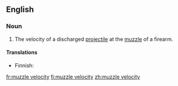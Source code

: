 ==English==

===Noun===
{{en-noun|sg=[[muzzle]] [[velocity]]|pl=muzzle velocities}}

# {{context|firearms}} The velocity of a discharged [[projectile]] at the [[muzzle]] of a firearm.

====Translations====
{{trans-top|velocity of projectile}}
* Finnish: {{t-|fi|lähtönopeus}}
{{trans-mid}}
{{trans-bottom}}

[[fr:muzzle velocity]]
[[fi:muzzle velocity]]
[[zh:muzzle velocity]]